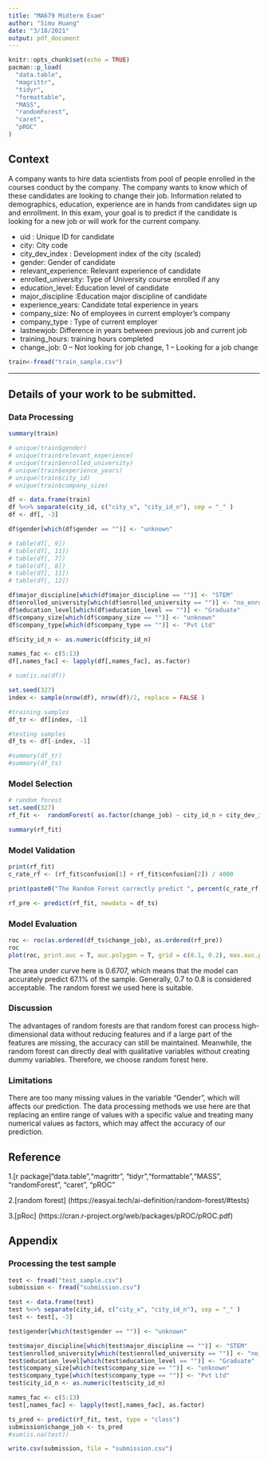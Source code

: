 ---
title: "MA679 Midterm Exam"
author: "Simu Huang"
date: "3/18/2021"
output: pdf_document
---

```{r setup, include=FALSE}
knitr::opts_chunk$set(echo = TRUE)
pacman::p_load(
  "data.table",
  "magrittr",
  "tidyr",
  "formattable",
  "MASS",
  "randomForest",
  "caret",
  "pROC"
)
```

## Context

A company wants to hire data scientists from pool of people enrolled in the courses conduct by the company. The company wants to know which of these candidates are looking to change their job.  Information related to demographics, education, experience are in hands from candidates sign up and enrollment.  In this exam, your goal is to predict if the candidate is looking for a new job or will work for the current company. 

- uid : Unique ID for candidate
- city: City code
- city_dev_index : Development index of the city (scaled) 
- gender: Gender of candidate
- relevant_experience: Relevant experience of candidate
- enrolled_university: Type of University course enrolled if any
- education_level: Education level of candidate
- major_discipline :Education major discipline of candidate
- experience_years: Candidate total experience in years
- company_size: No of employees in current employer's company
- company_type : Type of current employer
- lastnewjob: Difference in years between previous job and current job
- training_hours: training hours completed
- change_job: 0 – Not looking for job change, 1 – Looking for a job change

```{r, echo=FALSE}
train<-fread("train_sample.csv")
```

-----------------------

## Details of your work to be submitted.

### Data Processing

```{r}
summary(train)

# unique(train$gender)
# unique(train$relevant_experience)
# unique(train$enrolled_university)
# unique(train$experience_years)
# unique(train$city_id)
# unique(train$company_size)

df <- data.frame(train)
df %<>% separate(city_id, c("city_x", "city_id_n"), sep = "_" )
df <- df[, -3]

df$gender[which(df$gender == "")] <- "unknown"

# table(df[, 9])
# table(df[, 11])
# table(df[, 7])
# table(df[, 8])
# table(df[, 11])
# table(df[, 12])

df$major_discipline[which(df$major_discipline == "")] <- "STEM"
df$enrolled_university[which(df$enrolled_university == "")] <- "no_enrollment"
df$education_level[which(df$education_level == "")] <- "Graduate"
df$company_size[which(df$company_size == "")] <- "unknown"
df$company_type[which(df$company_type == "")] <- "Pvt Ltd"

df$city_id_n <- as.numeric(df$city_id_n)

names_fac <- c(5:13)
df[,names_fac] <- lapply(df[,names_fac], as.factor)

# sum(is.na(df))

set.seed(327)
index <- sample(nrow(df), nrow(df)/2, replace = FALSE )

#training samples
df_tr <- df[index, -1]

#testing samples
df_ts <- df[-index, -1]

#summary(df_tr)
#summary(df_ts)
```


### Model Selection


```{r, include = FALSE}
# random forest
set.seed(327)
rf_fit <-  randomForest( as.factor(change_job) ~ city_id_n + city_dev_index + gender + relevant_experience + enrolled_university + education_level + major_discipline + company_size + company_type, data = df_tr, mtry = 3)
```
```{r}
summary(rf_fit)
```



### Model Validation

```{r, echo = FALSE}
print(rf_fit)
c_rate_rf <- (rf_fit$confusion[1] + rf_fit$confusion[2]) / 4000

print(paste0("The Random Forest correctly predict ", percent(c_rate_rf), " of people's choices."))

rf_pre <- predict(rf_fit, newdata = df_ts)
```


### Model Evaluation

```{r, echo = FALSE, warning = FALSE}
roc <- roc(as.ordered(df_ts$change_job), as.ordered(rf_pre))
roc
plot(roc, print.auc = T, auc.polygon = T, grid = c(0.1, 0.2), max.auc.polygon = T, auc.polygon.col = "skyblue", print.thres = T)
```

The area under curve here is 0.6707, which means that the model can accurately predict 67.1% of the sample. Generally, 0.7 to 0.8 is considered acceptable. The random forest we used here is suitable.


### Discussion

The advantages of random forests are that random forest can process high-dimensional data without reducing features and if a large part of the features are missing, the accuracy can still be maintained. Meanwhile, the random forest can directly deal with qualitative variables without creating dummy variables. Therefore, we choose random forest here.

### Limitations

There are too many missing values in the variable "Gender", which will affects our prediction. The data processing methods we use here are that replacing an entire range of values with a specific value and treating many numerical values as factors, which may affect the accuracy of our prediction.  

## Reference

1.[r package]"data.table","magrittr", "tidyr","formattable","MASS", "randomForest",  "caret", "pROC"

2.[random forest] (https://easyai.tech/ai-definition/random-forest/#tests)

3.[pRoc] (https://cran.r-project.org/web/packages/pROC/pROC.pdf)

## Appendix

### Processing the test sample
```{r, echo=FALSE}
test <- fread("test_sample.csv")
submission <- fread("submission.csv")
```
```{r}
test <- data.frame(test)
test %<>% separate(city_id, c("city_x", "city_id_n"), sep = "_" )
test <- test[, -3]

test$gender[which(test$gender == "")] <- "unknown"

test$major_discipline[which(test$major_discipline == "")] <- "STEM"
test$enrolled_university[which(test$enrolled_university == "")] <- "no_enrollment"
test$education_level[which(test$education_level == "")] <- "Graduate"
test$company_size[which(test$company_size == "")] <- "unknown"
test$company_type[which(test$company_type == "")] <- "Pvt Ltd"
test$city_id_n <- as.numeric(test$city_id_n)

names_fac <- c(5:13)
test[,names_fac] <- lapply(test[,names_fac], as.factor)

ts_pred <- predict(rf_fit, test, type = "class")
submission$change_job <- ts_pred
#sum(is.na(test))

write.csv(submission, file = "submission.csv")
```